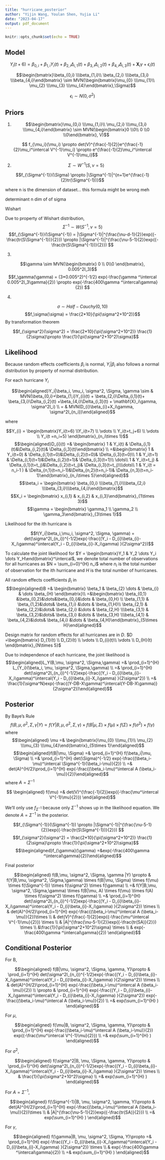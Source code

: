 ```yaml
---
title: "hurricane_posterior"
author: "Yijin Wang, Youlan Shen, Yujia Li"
date: "2023-04-17"
output: pdf_document
---
```


```r
knitr::opts_chunk$set(echo = TRUE)
```

## Model

$$Y_{i}(t+6) =\beta_{0,i}+\beta_{1,i}Y_{i}(t) + \beta_{2,i}\Delta_{i,1}(t)+
\beta_{3,i}\Delta_{i,2}(t) +\beta_{4,i}\Delta_{i,3}(t)  + \mathbf{X}_i\gamma+ \epsilon_{i}(t)$$ 

$$\begin{bmatrix}\beta_{0,i} \\\beta_{1,i}\\ \beta_{2,i} \\\beta_{3,i} \\\beta_{4,i}\end{bmatrix} \sim MVN(\begin{bmatrix}\mu_{0} \\\mu_{1}\\ \mu_{2} \\\mu_{3} \\\mu_{4}\end{bmatrix},\Sigma)$$

$$\epsilon_i \sim N(0, \sigma^2)$$

## Priors

1. 
$$\begin{bmatrix}\mu_{0,i} \\\mu_{1,i}\\ \mu_{2,i} \\\mu_{3,i} \\\mu_{4,i}\end{bmatrix} \sim MVN(\begin{bmatrix}0 \\0\\ 0 \\0 \\0\end{bmatrix},
V)$$

$$ f_{\mu_i}(\mu_i) \propto det(V)^{\frac{-1}{2}}e^{\frac{-1}{2}\mu_i^\intercal V^{-1}\mu_i} \propto e^{\frac{-1}{2}\mu_i^\intercal V^{-1}\mu_i}$$

2. 
$$
\Sigma \sim W^{-1}(S, \nu = 5)
$$

$$f_{\Sigma^{-1}}(\Sigma)  \propto |\Sigma^{-1}|^{n+1}e^{\frac{-1}{2}tr(\Sigma^{-1})}$$ 

where n is the dimension of dataset... this formula might be wrong meh

determinant n dim of of sigma

Wishart

Due to property of Wishart distribution, $$\Sigma^{-1} \sim W(S^{-1}, \nu = 5)$$
$$f_{\Sigma^{-1}}(\Sigma^{-1})   = |\Sigma^{-1}|^{\frac{\nu-d-1}{2}}exp({-\frac{tr(S\Sigma^{-1})}{2}}) \propto |\Sigma^{-1}|^{\frac{\nu-5-1}{2}}exp({-\frac{tr(S\Sigma^{-1})}{2}}) $$ 
 
3.

$$\gamma \sim MVN(\begin{bmatrix} 0 \\ 0\\0 \end{bmatrix}, 0.005^2I_3)$$
$$f_\gamma(\gamma) = (3*0.005^2)^{-1/2} exp(-\frac{\gamma ^\intercal 0.005^2I_3\gamma}{2}) \propto exp(-\frac{400\gamma ^\intercal\gamma}{2}) $$

4. 

$$\sigma \sim Half-Cauchy(0,10)$$
$$f_\sigma(\sigma)  = \frac{2*10}{\pi(\sigma^2+10^2)}$$
By transformation theorem 

$$f_{\sigma^2}(\sigma^2)  = \frac{2*10}{\pi(\sigma^2+10^2)} \frac{1}{2\sigma}\propto \frac{1}{\pi(\sigma^2+10^2)\sigma}$$


## Likelihood

Because random effects coefficients $\beta_i$ is normal, $Y_i|\beta_i$ also follows a normal distribution by property of normal distribution. 

For each hurricane $Y_i$

$$\begin{aligned}Y_i|\beta_i, \mu_i, \sigma^2, \Sigma, \gamma \sim & MVN(\beta_{0,i}+\beta_{1,i}Y_{i}(t) + \beta_{2,i}\Delta_{i,1}(t)+ \beta_{3,i}\Delta_{i,2}(t) +\beta_{4,i}\Delta_{i,3}(t)  + \mathbf{X}_i\gamma,  \sigma^2I_i) \\
= & MVN(D_{i}\beta_{i}+X_i\gamma,  \sigma^2I_{n_i})\end{aligned}$$

where 

$$Y_{i} = \begin{bmatrix}Y_i(t=6) \\Y_i(t=7) \\ \vdots \\ Y_i(t=t_j+6) \\ \vdots \\ Y_i(t =n_i+5) \end{bmatrix}_{n_i\times 1}$$
$$\begin{aligned}D_{i}(t) =& \begin{bmatrix} 1 & Y_i(t) & \Delta_{i,1}(t)&\Delta_{i,2}(t)& \Delta_{i,3}(t)\end{bmatrix} \\
=&\begin{bmatrix} 1 & Y_i(t=0) & \Delta_{i,1}(t=0)&\Delta_{i,2}(t=0)& \Delta_{i,3}(t=0)\\
1 & Y_i(t=1) & \Delta_{i,1}(t=1)&\Delta_{i,2}(t=1)& \Delta_{i,3}(t=1)\\ \dots\\ 1 & Y_i(t=t_j) & \Delta_{i,1}(t=t_j)&\Delta_{i,2}(t=t_j)& \Delta_{i,3}(t=t_j)\\\dots\\ 1 & Y_i(t = n_i-1 ) & \Delta_{n,1}(t=n_i-1)&\Delta_{n,2}(t=n_i-1)& \Delta_{n,3}(t=n_i-1)\end{bmatrix}_{n_i\times 5}\end{aligned}$$
$$\beta_i = \begin{bmatrix} \beta_{0,i} \\\beta_{1,i}\\\beta_{2,i} \\\beta_{3,i}\\\beta_{4,i}\end{bmatrix}$$ $$X_i = \begin{bmatrix} x_{i,1} & x_{i,2} & x_{i,3}\end{bmatrix}_{1\times 3}$$ 
$$\gamma = \begin{bmatrix} \gamma_1 \\ \gamma_2 \\ \gamma_3\end{bmatrix}_{3\times 1}$$

Likelihood for the ith hurricane is 

$$f(Y_i|\beta_i,\mu_i, \sigma^2, \Sigma, \gamma) = det(\sigma^2I_{n_i})^{-1/2}exp(-\frac{(Y_i - D_{i}\beta_{i}-X_i\gamma)^\intercal(Y_i - D_{i}\beta_{i}-X_i\gamma) }{2\sigma^2})$$

To calculate the joint likelihood for $Y = \begin{bmatrix}Y_1 & Y_2 \dots Y_i \dots Y_H\end{bmatrix}^\intercal$, we denote total number of observations for all hurricanes as $N = \sum_{i=0}^{H} n_i$ where $n_i$ is the total number of observation for the ith hurricane and $H$ is the total number of hurricanes.

All random effects coefficients $\beta_i$ in $$\begin{aligned}B =& \begin{bmatrix} \beta_1 & \beta_{2} \dots & \beta_{i} & \dots \beta_{H} \end{bmatrix}\\ =&\begin{bmatrix} \beta_{0,1} &\beta_{0,2}&\dots&\beta_{0,i}&\dots & \beta_{0,H} \\ \beta_{1,1} & \beta_{1,2}&\dots& \beta_{1,i} &\dots & \beta_{1,H}\\ \beta_{2,1} & \beta_{2,2}&\dots& \beta_{2,i} &\dots & \beta_{2,H} \\\beta_{3,1} & \beta_{3,2}&\dots& \beta_{3,i} &\dots & \beta_{3,H} \\\beta_{4,1} & \beta_{4,2}&\dots& \beta_{4,i} &\dots & \beta_{4,H}\end{bmatrix}_{5\times H}\end{aligned}$$

Design matrix for random effects for all hurricanes are in $D$. $D =\begin{bmatrix} D_{1}(t) \\ D_{2}(t) \\ \vdots \\  D_{i}(t)\\  \vdots \\ D_{H}(t) \end{bmatrix}_{N\times 5}$


Due to independence of each hurricane, the joint likelihood is 
$$\begin{aligned}L_Y(B,\mu, \sigma^2, \Sigma,\gamma) =& \prod_{i=1}^{H} L_{Y_i}(\beta_i, \mu, \sigma^2, \Sigma,\gamma) \\
=& \prod_{i=1}^{H} det(\sigma^2I_{n_i})^{-1/2}exp(-\frac{(Y_i - D_{i}\beta_{i}-X_i\gamma)^\intercal(Y_i - D_{i}\beta_{i}-X_i\gamma) }{2\sigma^2}) \\
=& \frac{1}{\sigma^N}exp(-\frac{(Y-DB-X\gamma)^\intercal(Y-DB-X\gamma)}{2\sigma^2})\end{aligned}$$

## Posterior

By Baye's Rule $$f(B,\mu, \sigma^2, \Sigma, \gamma |Y) \propto f(Y|B,\mu, \sigma^2, \Sigma,\gamma) \times f(B|\mu, \Sigma)  \times f(\mu)  \times f(\Sigma)  \times f(\sigma^2) \times f(\gamma)$$ 
where 
$$\begin{aligned} \mu =& \begin{bmatrix}\mu_{0} \\\mu_{1}\\ \mu_{2} \\\mu_{3} \\\mu_{4}\end{bmatrix}_{5\times 1}\end{aligned}$$
$$\begin{aligned}f(B|\mu, \Sigma)  =& \prod_{i=1}^{H} f(\beta_i|\mu, \Sigma) \\
=& \prod_{i=1}^{H} det(\Sigma)^{-1/2} exp(-\frac{(\beta_i-\mu)^\intercal \Sigma^{-1}(\beta_i-\mu)}{2}) \\
=& det(A)^{H/2}\prod_{i=1}^{H} exp(-\frac{(\beta_i-\mu)^\intercal A (\beta_i-\mu)}{2})\end{aligned}$$ where 
$A = \Sigma^{-1}$

$$ \begin{aligned} f(\mu) =& det(V)^{\frac{-1}{2}}exp({-\frac{\mu^\intercal V^{-1}\mu}{2}}) \end{aligned}$$

We'll only use $f_{\Sigma^{-1}}$ because only $\Sigma^{-1}$ shows up in the likelihood equation. We denote $A = \Sigma^{-1}$ in the posterior. 

$$f_{\Sigma^{-1}}(\Sigma^{-1})  \propto |\Sigma^{-1}|^{\frac{\nu-5-1}{2}}exp({-\frac{tr(S\Sigma^{-1})}{2}}) $$ 
$$f_{\sigma^2}(\sigma^2)  = \frac{2*10}{\pi(\sigma^2+10^2)} \frac{1}{2\sigma}\propto \frac{1}{\pi(\sigma^2+10^2)\sigma}$$
$$\begin{aligned}f_{\gamma}(\gamma) =&exp(-\frac{400\gamma ^\intercal\gamma}{2})\end{aligned}$$

Final posterior

$$\begin{aligned} f(B,\mu, \sigma^2, \Sigma, \gamma |Y) \propto & f(Y|B,\mu, \sigma^2, \Sigma,\gamma) \times f(B|\mu, \Sigma)  \times f(\mu)  \times f(\Sigma^{-1})  \times f(\sigma^2) \times f(\gamma) \\
=& f(Y|B,\mu, \sigma^2, \Sigma,\gamma) \times f(B|\mu, A)  \times f(\mu)  \times f(A)  \times f(\sigma^2) \times f(\gamma) \\
=& \prod_{i=1}^{H} det(\sigma^2I_{n_i})^{-1/2}exp(-\frac{(Y_i - D_{i}\beta_{i}-X_i\gamma)^\intercal(Y_i - D_{i}\beta_{i}-X_i\gamma) }{2\sigma^2}) \times \\
& det(A)^{H/2}\prod_{i=1}^{H} exp(-\frac{(\beta_i-\mu)^\intercal A (\beta_i-\mu)}{2})\times \\
& det(V)^{\frac{-1}{2}}exp({-\frac{\mu^\intercal V^{-1}\mu}{2}}) \times \\ 
& |A|^{\frac{\nu-5-1}{2}}exp({-\frac{tr(SA)}{2}}) \times \\
&\frac{1}{\pi(\sigma^2+10^2)\sigma} \times \\
& exp(-\frac{400\gamma ^\intercal\gamma}{2}) 
\end{aligned}$$ 

## Conditional Posterior

For B,

$$\begin{aligned} f(B|\mu, \sigma^2, \Sigma, \gamma, Y)\propto  
& \prod_{i=1}^{H} det(\sigma^2I_{n_i})^{-1/2}exp(-\frac{(Y_i - D_{i}\beta_{i}-X_i\gamma)^\intercal(Y_i - D_{i}\beta_{i}-X_i\gamma) }{2\sigma^2}) \times \\
& det(A)^{H/2}\prod_{i=1}^{H} exp(-\frac{(\beta_i-\mu)^\intercal A (\beta_i-\mu)}{2}) \\
\propto & \prod_{i=1}^{H} exp(-\frac{(Y_i - D_{i}\beta_{i}-X_i\gamma)^\intercal(Y_i - D_{i}\beta_{i}-X_i\gamma) }{2\sigma^2}) exp(-\frac{(\beta_i-\mu)^\intercal A (\beta_i-\mu)}{2}) \\
=& exp(\sum_{i=1}^{H} )
\end{aligned}$$



For $\mu$,

$$\begin{aligned} f(\mu|B, \sigma^2, \Sigma, \gamma, Y)\propto 
& \prod_{i=1}^{H} exp(-\frac{(\beta_i-\mu)^\intercal A (\beta_i-\mu)}{2}) exp({-\frac{\mu^\intercal V^{-1}\mu}{2}}) \\
=& exp(\sum_{i=1}^{H} )
\end{aligned}$$



For $\sigma^2$,

$$\begin{aligned} f(\sigma^2|B, \mu, \Sigma, \gamma, Y)\propto 
& \prod_{i=1}^{H} det(\sigma^2I_{n_i})^{-1/2}exp(-\frac{(Y_i - D_{i}\beta_{i}-X_i\gamma)^\intercal(Y_i - D_{i}\beta_{i}-X_i\gamma) }{2\sigma^2}) \times \\
& \frac{1}{\pi(\sigma^2+10^2)\sigma} \\
=& exp(\sum_{i=1}^{H} )
\end{aligned}$$



For $A = \Sigma^{-1}$,

$$\begin{aligned} f(\Sigma^{-1}|B, \mu, \sigma^2, \gamma, Y)\propto 
& det(A)^{H/2}\prod_{i=1}^{H} exp(-\frac{(\beta_i-\mu)^\intercal A (\beta_i-\mu)}{2})\times \\
& |A|^{\frac{\nu-5-1}{2}}exp({-\frac{tr(SA)}{2}}) \\
=& exp(\sum_{i=1}^{H} )
\end{aligned}$$


For $\gamma$,

$$\begin{aligned} f(\gamma|B, \mu, \sigma^2, \Sigma, Y)\propto 
=& \prod_{i=1}^{H} exp(-\frac{(Y_i - D_{i}\beta_{i}-X_i\gamma)^\intercal(Y_i - D_{i}\beta_{i}-X_i\gamma) }{2\sigma^2}) \times \\
& exp(-\frac{400\gamma ^\intercal\gamma}{2}) \\
=& exp(\sum_{i=1}^{H} )
\end{aligned}$$